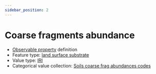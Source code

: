 ```yaml
---
sidebar_position: 2
---
```



# Coarse fragments abundance

- [Observable property](/viewers/dawe-vocabs?uri=https://linked.data.gov.au/def/nrm/b3dd4df5-589b-476e-8e9e-0af6a7155759) definition
- Feature type: [land surface substrate](http://linked.data.gov.au/def/tern-cv/aef12cd6-3826-4988-a54c-8578d3fb4c8d)
- Value type: [IRI](https://w3id.org/tern/ontologies/tern/IRI)
- Categorical value collection: [Soils coarse frag abundances codes](/viewers/dawe-vocabs?uri=https://linked.data.gov.au/def/nrm/bec608c4-3a66-4630-b666-cabb666ac8d2)

<Example protocolModule="soil-pit-characterization" observableProperty="https://linked.data.gov.au/def/nrm/b3dd4df5-589b-476e-8e9e-0af6a7155759" />
